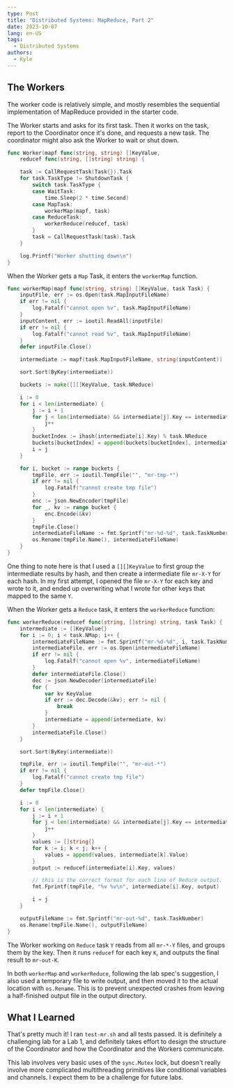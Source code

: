 ```yaml
---
type: Post
title: "Distributed Systems: MapReduce, Part 2"
date: 2023-10-07
lang: en-US
tags:
  - Distributed Systems
authors:
  - Kyle
---
```


## The Workers

The worker code is relatively simple, and mostly resembles the sequential
implementation of MapReduce provided in the starter code.

The Worker starts and asks for its first task. Then it works on the task, report
to the Coordinator once it's done, and requests a new task. The coordinator
might also ask the Worker to wait or shut down.

```go
func Worker(mapf func(string, string) []KeyValue,
	reducef func(string, []string) string) {

	task := CallRequestTask(Task{}).Task
	for task.TaskType != ShutdownTask {
		switch task.TaskType {
		case WaitTask:
			time.Sleep(2 * time.Second)
		case MapTask:
			workerMap(mapf, task)
		case ReduceTask:
			workerReduce(reducef, task)
		}
		task = CallRequestTask(task).Task
	}

	log.Printf("Worker shutting down\n")
}
```

When the Worker gets a `Map` Task, it enters the `workerMap` function.

```go
func workerMap(mapf func(string, string) []KeyValue, task Task) {
	inputFile, err := os.Open(task.MapInputFileName)
	if err != nil {
		log.Fatalf("cannot open %v", task.MapInputFileName)
	}
	inputContent, err := ioutil.ReadAll(inputFile)
	if err != nil {
		log.Fatalf("cannot read %v", task.MapInputFileName)
	}
	defer inputFile.Close()

	intermediate := mapf(task.MapInputFileName, string(inputContent))

	sort.Sort(ByKey(intermediate))

	buckets := make([][]KeyValue, task.NReduce)

	i := 0
	for i < len(intermediate) {
		j := i + 1
		for j < len(intermediate) && intermediate[j].Key == intermediate[i].Key {
			j++
		}
		bucketIndex := ihash(intermediate[i].Key) % task.NReduce
		buckets[bucketIndex] = append(buckets[bucketIndex], intermediate[i:j]...)
		i = j
	}

	for i, bucket := range buckets {
		tmpFile, err := ioutil.TempFile("", "mr-tmp-*")
		if err != nil {
			log.Fatalf("cannot create tmp file")
		}
		enc := json.NewEncoder(tmpFile)
		for _, kv := range bucket {
			enc.Encode(&kv)
		}
		tmpFile.Close()
		intermediateFileName := fmt.Sprintf("mr-%d-%d", task.TaskNumber, i)
		os.Rename(tmpFile.Name(), intermediateFileName)
	}
}
```

One thing to note here is that I used a `[][]KeyValue` to first group the
intermediate results by hash, and then create a intermediate file `mr-X-Y` for
each hash. In my first attempt, I opened the file `mr-X-Y` for each key and
wrote to it, and ended up overwriting what I wrote for other keys that mapped to
the same `Y`.

When the Worker gets a `Reduce` task, it enters the `workerReduce` function:

```go
func workerReduce(reducef func(string, []string) string, task Task) {
	intermediate := []KeyValue{}
	for i := 0; i < task.NMap; i++ {
		intermediateFileName := fmt.Sprintf("mr-%d-%d", i, task.TaskNumber)
		intermediateFile, err := os.Open(intermediateFileName)
		if err != nil {
			log.Fatalf("cannot open %v", intermediateFileName)
		}
		defer intermediateFile.Close()
		dec := json.NewDecoder(intermediateFile)
		for {
			var kv KeyValue
			if err := dec.Decode(&kv); err != nil {
				break
			}
			intermediate = append(intermediate, kv)
		}
		intermediateFile.Close()
	}

	sort.Sort(ByKey(intermediate))

	tmpFile, err := ioutil.TempFile("", "mr-out-*")
	if err != nil {
		log.Fatalf("cannot create tmp file")
	}
	defer tmpFile.Close()

	i := 0
	for i < len(intermediate) {
		j := i + 1
		for j < len(intermediate) && intermediate[j].Key == intermediate[i].Key {
			j++
		}
		values := []string{}
		for k := i; k < j; k++ {
			values = append(values, intermediate[k].Value)
		}
		output := reducef(intermediate[i].Key, values)

		// this is the correct format for each line of Reduce output.
		fmt.Fprintf(tmpFile, "%v %v\n", intermediate[i].Key, output)

		i = j
	}

	outputFileName := fmt.Sprintf("mr-out-%d", task.TaskNumber)
	os.Rename(tmpFile.Name(), outputFileName)
}
```

The Worker working on `Reduce` task `Y` reads from all `mr-*-Y` files, and
groups them by the key. Then it runs `reducef` for each key `K`, and outputs the
final result to `mr-out-K`.

In both `workerMap` and `workerReduce`, following the lab spec's suggestion, I
also used a temporary file to write output, and then moved it to the actual
location with `os.Rename`. This is to prevent unexpected crashes from leaving a
half-finished output file in the output directory.

## What I Learned

That's pretty much it! I ran `test-mr.sh` and all tests passed. It is definitely
a challenging lab for a Lab 1, and definitely takes effort to design the
structure of the Coordinator and how the Coordinator and the Workers
communicate.

This lab involves very basic uses of the `sync.Mutex` lock, but doesn't really
involve more complicated multithreading primitives like conditional variables
and channels. I expect them to be a challenge for future labs.
